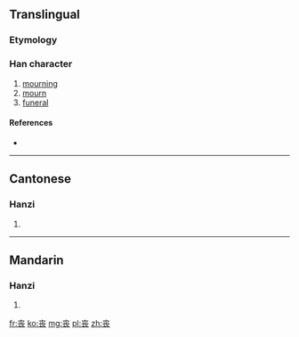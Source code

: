 {{also|喪}}<!-- may be replaced by zh-forms -->
==Translingual==

===Etymology===
{{Han simp|喪|f=吅|t=八}}

===Han character===
{{Han char|rn=1|rad=一|as=07|sn=8|four=|canj=土金女 (GCV)}}

# [[mourning]]
# [[mourn]]
# [[funeral]]

====References====
* {{Han ref|kx=0078.171|hdz=10022.010|uh=4E27|ud=20007}}

----

==Cantonese==

===Hanzi===
{{yue-hanzi|jyut=[[song1]], [[song3]]|y=song1, song3|tra=喪}}

# {{defn|lang=yue|sort=一07}}

----

==Mandarin==

===Hanzi===
{{cmn-hanzi|tra=喪|pin=[[sāng]] ([[sang1]]), [[sàng]] ([[sang4]])|wg=sang<sup>1</sup>, sang<sup>4</sup>}}

# {{defn|lang=cmn|sort=一07}}

[[fr:丧]]
[[ko:丧]]
[[mg:丧]]
[[pl:丧]]
[[zh:丧]]
